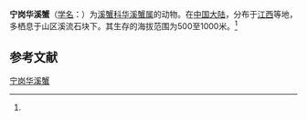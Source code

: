 {{Speciesbox
| name = 宁岗华溪蟹
| status = 
| status_system = 
| image = 
| genus = Sinopotamon
| species = ninggangense
| authority = (Dai, Zhao et Peng, 1995)<ref name='id12211'>{{cite web| url =http://www.bioinfo.cn/db05/BjdwSpecies.php?action=view&id=12211| title =宁岗华溪蟹| work =《中国动物物种编目数据库》| publisher =中国科学院微生物研究所| author =中国科学院动物研究所| accessdate =2009-04-28| deadurl =yes| archiveurl =https://web.archive.org/web/20160305003601/http://www.bioinfo.cn/db05/BjdwSpecies.php?action=view&id=12211| archivedate =2016-03-05}}</ref>
}}

'''宁岗华溪蟹'''（[[学名|学名]]：{{lang|la|''Sinopotamon ninggangense''}}）为[[溪蟹科|溪蟹科]][[华溪蟹属|华溪蟹属]]的动物。在[[中国大陆|中国大陆]]，分布于[[江西|江西]]等地，多栖息于山区溪流石块下。其生存的海拔范围为500至1000米。<ref name='id12211'/>

== 参考文献 ==
{{reflist}}

{{Wikispecies|Sinopotamon ninggangense}}
{{Taxonbar|from=Q10945895}}

[[Category:华溪蟹属|宁岗华溪蟹]]


{{螃蟹小作品}}